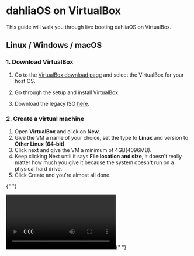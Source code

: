 # dahliaOS on VirtualBox

This guide will walk you through live booting dahliaOS on VirtualBox.

## Linux / Windows / macOS

### 1. Download VirtualBox

1. Go to the [VirtualBox download page](https://www.virtualbox.org/wiki/Downloads) and select the VirtualBox for your host OS.

1. Go through the setup and install VirtualBox.

1. Download the legacy ISO [here](https://dahliaos.io/download).

### 2. Create a virtual machine

1. Open **VirtualBox** and click on **New**.
1. Give the VM a name of your choice, set the type to **Linux** and version to **Other Linux (64-bit)**.
1. Click next and give the VM a minimum of 4GB(4096MB).
1. Keep clicking Next until it says **File location and size**, it doesn't really matter how much you give it because the system doesn't run on a physical hard drive.
1. Click Create and you're almost all done.

{" "}

<video controls>
  <source src="/docs/install/virtualbox/virtualbox.mp4" type="video/mp4"/>
</video>{" "}
